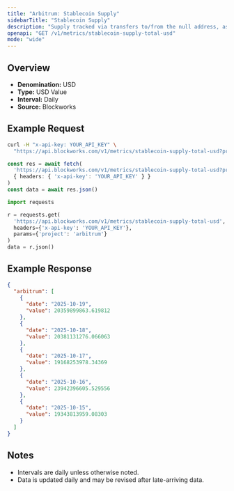 ```yaml
---
title: "Arbitrum: Stablecoin Supply"
sidebarTitle: "Stablecoin Supply"
description: "Supply tracked via transfers to/from the null address, as well as distinct issuance and redemption events for supported stablecoins. Circulating supply remove supply held in bridges, token treasuries, and known mint/burn addresses."
openapi: "GET /v1/metrics/stablecoin-supply-total-usd"
mode: "wide"
---
```


## Overview

- **Denomination:** USD
- **Type:** USD Value
- **Interval:** Daily
- **Source:** Blockworks

## Example Request

<CodeGroup>

```bash cURL
curl -H "x-api-key: YOUR_API_KEY" \
  "https://api.blockworks.com/v1/metrics/stablecoin-supply-total-usd?project=arbitrum"
```

```typescript TypeScript
const res = await fetch(
  'https://api.blockworks.com/v1/metrics/stablecoin-supply-total-usd?project=arbitrum',
  { headers: { 'x-api-key': 'YOUR_API_KEY' } }
)
const data = await res.json()
```

```python Python
import requests

r = requests.get(
  'https://api.blockworks.com/v1/metrics/stablecoin-supply-total-usd',
  headers={'x-api-key': 'YOUR_API_KEY'},
  params={'project': 'arbitrum'}
)
data = r.json()
```

</CodeGroup>

## Example Response

```json
{
  "arbitrum": [
    {
      "date": "2025-10-19",
      "value": 20359899863.619812
    },
    {
      "date": "2025-10-18",
      "value": 20381131276.066063
    },
    {
      "date": "2025-10-17",
      "value": 19168253978.34369
    },
    {
      "date": "2025-10-16",
      "value": 23942396605.529556
    },
    {
      "date": "2025-10-15",
      "value": 19343813959.08303
    }
  ]
}
```

## Notes
- Intervals are daily unless otherwise noted.
- Data is updated daily and may be revised after late-arriving data.